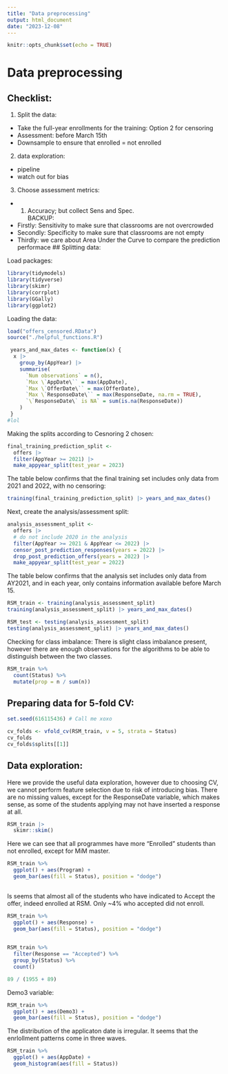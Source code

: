 ```yaml
---
title: "Data preprocessing"
output: html_document
date: "2023-12-08"
---
```


```r
knitr::opts_chunk$set(echo = TRUE)
```

# Data preprocessing 

## Checklist:

1) Split the data: 
  - Take the full-year enrollments for the training: Option 2 for censoring
  - Assessment: before March 15th 
  - Downsample to ensure that enrolled = not enrolled
2) data exploration:
  - pipeline
  - watch out for bias
3) Choose assessment metrics:
  - 1) Accuracy; but collect Sens and Spec.  
  BACKUP:
  - Firstly: Sensitivity to make sure that classrooms are not overcrowded
  - Secondly: Specificity to make sure that classrooms are not empty 
  - Thirdly: we care about Area Under the Curve to compare the prediction performace 
## Splitting data:

Load packages:
```r
library(tidymodels)
library(tidyverse)
library(skimr)
library(corrplot)
library(GGally)
library(ggplot2)
```

Loading the data:
```r
load("offers_censored.RData")
source("./helpful_functions.R")
```

```r
 years_and_max_dates <- function(x) {
  x |>
    group_by(AppYear) |>
    summarise(
      `Num observations` = n(),
      `Max \`AppDate\`` = max(AppDate),
      `Max \`OfferDate\`` = max(OfferDate),
      `Max \`ResponseDate\`` = max(ResponseDate, na.rm = TRUE),
      `\`ResponseDate\` is NA` = sum(is.na(ResponseDate))
    )
 }
#lol
```


Making the splits according to Cesnoring 2 chosen:

```r
final_training_prediction_split <-
  offers |>
  filter(AppYear >= 2021) |>
  make_appyear_split(test_year = 2023)


```

The table below confirms that the final training set includes only data from 2021 and 2022, with no censoring:

```r
training(final_training_prediction_split) |> years_and_max_dates()
```
Next, create the analysis/assessment split:

```r
analysis_assessment_split <-
  offers |>
  # do not include 2020 in the analysis
  filter(AppYear >= 2021 & AppYear <= 2022) |>
  censor_post_prediction_responses(years = 2022) |>
  drop_post_prediction_offers(years = 2022) |>
  make_appyear_split(test_year = 2022)

```

The table below confirms that the analysis set includes only data from AY2021, and in each year, only contains information available before March 15.

```r
RSM_train <- training(analysis_assessment_split)
training(analysis_assessment_split) |> years_and_max_dates()
```
```r
RSM_test <- testing(analysis_assessment_split)
testing(analysis_assessment_split) |> years_and_max_dates()

```
Checking for class imbalance: There is slight class imbalance present, however there are enough observations for the algorithms to be able to distinguish between the two classes. 

```r
RSM_train %>% 
  count(Status) %>% 
  mutate(prop = n / sum(n))


```


## Preparing data for 5-fold CV:

```r
set.seed(616115436) # Call me xoxo

cv_folds <- vfold_cv(RSM_train, v = 5, strata = Status)
cv_folds
cv_folds$splits[[1]]

```

## Data exploration:

Here we provide the useful data exploration, however due to choosing CV, we cannot perform feature selection due to risk of introducing bias.
There are no missing values, except for the ResponseDate variable, which makes sense, as some of the students applying may not have inserted a response at all. 

```r
RSM_train |>
  skimr::skim()

```
Here we can see that all programmes have more "Enrolled" students than not enrolled, except for MiM master. 
```r
RSM_train %>% 
  ggplot() + aes(Program) +
  geom_bar(aes(fill = Status), position = "dodge")
  
```

Is seems that almost all of the students who have indicated to Accept the offer, indeed enrolled at RSM. Only ~4% who accepted did not enroll. 
```r
RSM_train %>% 
  ggplot() + aes(Response) +
  geom_bar(aes(fill = Status), position = "dodge")
  
```

```r
RSM_train %>% 
  filter(Response == "Accepted") %>% 
  group_by(Status) %>% 
  count()

89 / (1955 + 89)
```

Demo3 variable: 
```r
RSM_train %>% 
  ggplot() + aes(Demo3) +
  geom_bar(aes(fill = Status), position = "dodge")

```

The distribution of the applicaton date is irregular. It seems that the enrlollment patterns come in three waves. 
```r
RSM_train %>% 
  ggplot() + aes(AppDate) +
  geom_histogram(aes(fill = Status)) 
```




